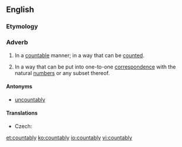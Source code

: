 ==English==

===Etymology===
{{suffix|countable|ly|lang=en}}

===Adverb===
{{en-adv|-}}

# In a [[countable]] manner; in a way that can be [[count]]ed.
# {{context|mathematics|lang=en}} In a way that can be put into one-to-one [[correspondence]] with the natural [[number]]s or any subset thereof.

====Antonyms====
* [[uncountably]]

====Translations====
{{trans-top|in mathematics}}
* Czech: {{t|cs|spočetně}}
{{trans-mid}}
{{trans-bottom}}

[[et:countably]]
[[ko:countably]]
[[io:countably]]
[[vi:countably]]